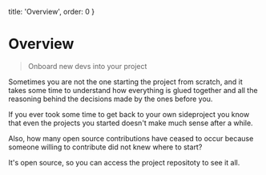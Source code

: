 
  title: 'Overview',
  order: 0
}

# Overview

> Onboard new devs into your project

Sometimes you are not the one starting the project from scratch, and it takes some time to understand how everything is glued together and all the reasoning behind the decisions made by the ones before you.

If you ever took some time to get back to your own sideproject you know that even the projects you started doesn't make much sense after a while.

Also, how many open source contributions have ceased to occur because someone willing to contribute did not knew where to start?

It's open source, so you can access the <Link to="github" href="https://github.com/schiehll/kerbs">project repositoty</Link> to see it all.
